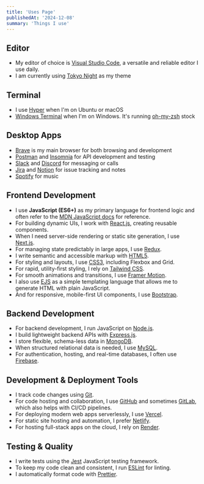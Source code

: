 ```yaml
---
title: 'Uses Page'
publishedAt: '2024-12-08'
summary: 'Things I use'
---
```


## Editor

- My editor of choice is [Visual Studio Code](https://code.visualstudio.com/), a versatile and reliable editor I use daily.
- I am currently using [Tokyo Night](https://marketplace.visualstudio.com/items?itemName=enkia.tokyo-night) as my theme

## Terminal

- I use [Hyper](https://hyper.is/) when I'm on Ubuntu or macOS  
- [Windows Terminal](https://www.microsoft.com/en-us/p/windows-terminal/9n0dx20hk701) when I'm on Windows. It's running [oh-my-zsh](https://ohmyz.sh/) stock

## Desktop Apps

- [Brave](https://brave.com/) is my main browser for both browsing and development  
- [Postman](https://www.postman.com/) and [Insomnia](https://insomnia.rest/) for API development and testing  
- [Slack](https://slack.com/) and [Discord](https://discord.com/) for messaging or calls  
- [Jira](https://www.atlassian.com/software/jira) and [Notion](https://www.notion.so/) for issue tracking and notes  
- [Spotify](https://www.spotify.com/ph-en/) for music

## Frontend Development

- I use **JavaScript (ES6+)** as my primary language for frontend logic and often refer to the [MDN JavaScript docs](https://developer.mozilla.org/en-US/docs/Web/JavaScript) for reference.  
- For building dynamic UIs, I work with [React.js](https://react.dev/), creating reusable components.  
- When I need server-side rendering or static site generation, I use [Next.js](https://nextjs.org/docs).  
- For managing state predictably in large apps, I use [Redux](https://redux.js.org/).  
- I write semantic and accessible markup with [HTML5](https://developer.mozilla.org/en-US/docs/Web/HTML).  
- For styling and layouts, I use [CSS3](https://developer.mozilla.org/en-US/docs/Web/CSS), including Flexbox and Grid.  
- For rapid, utility-first styling, I rely on [Tailwind CSS](https://tailwindcss.com/docs).  
- For smooth animations and transitions, I use [Framer Motion](https://www.framer.com/motion/).  
- I also use [EJS](https://ejs.co/) as a simple templating language that allows me to generate HTML with plain JavaScript.  
- And for responsive, mobile-first UI components, I use [Bootstrap](https://getbootstrap.com/).

## Backend Development

- For backend development, I run JavaScript on [Node.js](https://nodejs.org/en/docs/).  
- I build lightweight backend APIs with [Express.js](https://expressjs.com/).  
- I store flexible, schema-less data in [MongoDB](https://www.mongodb.com/docs/).  
- When structured relational data is needed, I use [MySQL](https://dev.mysql.com/doc/).  
- For authentication, hosting, and real-time databases, I often use [Firebase](https://firebase.google.com/docs).

## Development & Deployment Tools

- I track code changes using [Git](https://git-scm.com/doc).  
- For code hosting and collaboration, I use [GitHub](https://docs.github.com/) and sometimes [GitLab](https://docs.gitlab.com/), which also helps with CI/CD pipelines.  
- For deploying modern web apps serverlessly, I use [Vercel](https://vercel.com/docs).  
- For static site hosting and automation, I prefer [Netlify](https://docs.netlify.com/).  
- For hosting full-stack apps on the cloud, I rely on [Render](https://render.com/docs).

## Testing & Quality

- I write tests using the [Jest](https://jestjs.io/docs/getting-started) JavaScript testing framework.  
- To keep my code clean and consistent, I run [ESLint](https://eslint.org/docs/latest/) for linting.  
- I automatically format code with [Prettier](https://prettier.io/docs/en/).
